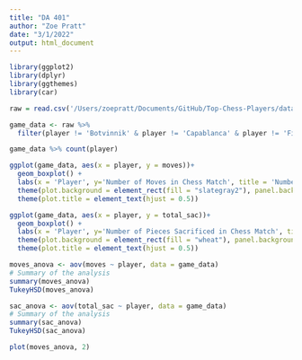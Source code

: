 ```yaml
---
title: "DA 401"
author: "Zoe Pratt"
date: "3/1/2022"
output: html_document
---
```


```r
library(ggplot2)
library(dplyr)
library(ggthemes)
library(car)
```


```r
raw = read.csv('/Users/zoepratt/Documents/GitHub/Top-Chess-Players/data/player_piece_sac_data.csv')
```

```r
game_data <- raw %>%
  filter(player != 'Botvinnik' & player != 'Capablanca' & player != 'Fischer' & player != 'Morphy')

game_data %>% count(player)
```

```r
ggplot(game_data, aes(x = player, y = moves))+
  geom_boxplot() +
  labs(x = 'Player', y='Number of Moves in Chess Match', title = 'Number of Moves in a Match by Player') +
  theme(plot.background = element_rect(fill = "slategray2"), panel.background = element_rect(fill = "slategray2")) +
  theme(plot.title = element_text(hjust = 0.5))

```

```r
ggplot(game_data, aes(x = player, y = total_sac))+
  geom_boxplot() + 
  labs(x = 'Player', y='Number of Pieces Sacrificed in Chess Match', title = 'Number of Pieces Sacrificed in a Match by Player') +
  theme(plot.background = element_rect(fill = "wheat"), panel.background = element_rect(fill = "wheat")) +
  theme(plot.title = element_text(hjust = 0.5))

```

```r
moves_anova <- aov(moves ~ player, data = game_data)
# Summary of the analysis
summary(moves_anova)
TukeyHSD(moves_anova)
```

```r
sac_anova <- aov(total_sac ~ player, data = game_data)
# Summary of the analysis
summary(sac_anova)
TukeyHSD(sac_anova)
```
```r
plot(moves_anova, 2)
```



